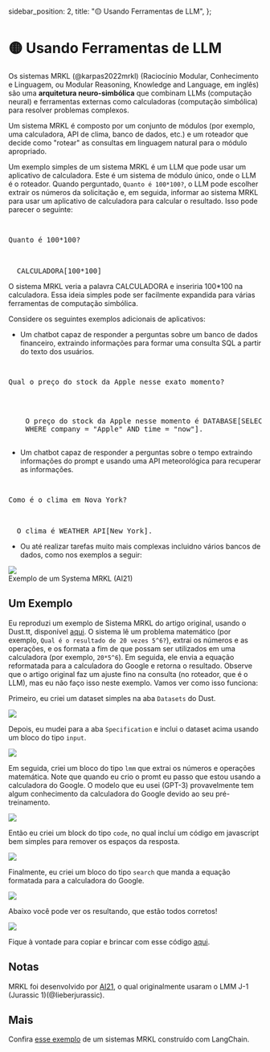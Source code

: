   sidebar_position: 2,
  title: "🟡 Usando Ferramentas de LLM",
};

# 🟡 Usando Ferramentas de LLM

Os sistemas MRKL (@karpas2022mrkl) (Raciocínio Modular, Conhecimento e Linguagem, ou Modular Reasoning, Knowledge and Language, em inglês) são uma **arquitetura neuro-simbólica** que combinam LLMs (computação neural) e ferramentas externas como calculadoras (computação simbólica) para resolver problemas complexos.

Um sistema MRKL é composto por um conjunto de módulos (por exemplo, uma calculadora, API de clima, banco de dados, etc.) e um roteador que decide como "rotear" as consultas em linguagem natural para o módulo apropriado.

Um exemplo simples de um sistema MRKL é um LLM que pode usar um aplicativo de calculadora. Este é um sistema de módulo único, onde o LLM é o roteador. Quando perguntado, `Quanto é 100*100?`, o LLM pode escolher extrair os números da solicitação e, em seguida, informar ao sistema MRKL para usar um aplicativo de calculadora para calcular o resultado. Isso pode parecer o seguinte:

<pre>
  <p>Quanto é 100*100?</p>

  <span className="bluegreen-highlight">CALCULADORA[100*100]</span>
</pre>

O sistema MRKL veria a palavra CALCULADORA e inseriria 100\*100 na calculadora. Essa ideia simples pode ser facilmente expandida para várias ferramentas de computação simbólica.

Considere os seguintes exemplos adicionais de aplicativos:

- Um chatbot capaz de responder a perguntas sobre um banco de dados financeiro, extraindo informações para formar uma consulta SQL a partir do texto dos usuários.

<pre>
  <p>Qual o preço do stock da Apple nesse exato momento?</p>

  <span className="bluegreen-highlight">
    O preço do stock da Apple nesse momento é DATABASE[SELECT price FROM stock
    WHERE company = "Apple" AND time = "now"].
  </span>
</pre>

- Um chatbot capaz de responder a perguntas sobre o tempo extraindo informações do prompt e usando uma API meteorológica para recuperar as informações.

<pre>
  <p>Como é o clima em Nova York?</p>

  <span className="bluegreen-highlight">O clima é WEATHER_API[New York].</span>
</pre>

- Ou até realizar tarefas muito mais complexas incluidno vários bancos de dados, como nos exemplos a seguir:

<div style={{ textAlign: "center" }}>
  <Image
    src="/docs/assets/advanced/mrkl_task.webp"
    width={1600}
    height={1331}
    style={{ width: "500px", margin: "auto" }}
  />
</div>

<div style={{ textAlign: "center" }}>Exemplo de um Systema MRKL (AI21)</div>

## Um Exemplo

Eu reproduzi um exemplo de Sistema MRKL do artigo original, usando o Dust.tt, disponível [aqui](https://dust.tt/w/f3fa61f0aa/a/17501cd008). O sistema lê um problema matemático (por exemplo, `Qual é o resultado de 20 vezes 5^6?`), extrai os números e as operações, e os formata a fim de que possam ser utilizados em uma calculadora (por exemplo, `20*5^6`). Em seguida, ele envia a equação reformatada para a calculadora do Google e retorna o resultado. Observe que o artigo original faz um ajuste fino na consulta (no roteador, que é o LLM), mas eu não faço isso neste exemplo. Vamos ver como isso funciona:

Primeiro, eu criei um dataset simples na aba `Datasets` do Dust.

<div style={{ textAlign: "center" }}>
  <Image
    src="/docs/assets/advanced/mrkl/dataset.webp"
    width={2818}
    height={820}
    style={{ width: "750px", margin: "auto" }}
  />
</div>

Depois, eu mudei para a aba `Specification` e inclui o dataset acima usando um bloco do tipo `input`.

<div style={{ textAlign: "center" }}>
  <Image
    src="/docs/assets/advanced/mrkl/load_dataset.webp"
    width={2790}
    height={508}
    style={{ width: "750px", margin: "auto" }}
  />
</div>

Em seguida, criei um bloco do tipo `lmm` que extrai os números e operações matemática. Note que quando eu crio o promt eu passo que estou usando a calculadora do Google. O modelo que eu usei (GPT-3) provavelmente tem algum conhecimento da calculadora do Google devido ao seu pré-treinamento.

<div style={{ textAlign: "center" }}>
  <Image
    src="/docs/assets/advanced/mrkl/model.webp"
    width={2790}
    height={960}
    style={{ width: "750px", margin: "auto" }}
  />
</div>

Então eu criei um block do tipo `code`, no qual incluí um código em javascript bem simples para remover os espaços da resposta.

<div style={{ textAlign: "center" }}>
  <Image
    src="/docs/assets/advanced/mrkl/extract.webp"
    width={2790}
    height={532}
    style={{ width: "750px", margin: "auto" }}
  />
</div>

Finalmente, eu criei um bloco do tipo `search` que manda a equação formatada para a calculadora do Google.

<div style={{ textAlign: "center" }}>
  <Image
    src="/docs/assets/advanced/mrkl/search.webp"
    width={2790}
    height={1310}
    style={{ width: "750px", margin: "auto" }}
  />
</div>

Abaixo você pode ver os resultando, que estão todos corretos!

<div style={{ textAlign: "center" }}>
  <Image
    src="/docs/assets/advanced/mrkl/final.webp"
    width={2784}
    height={494}
    style={{ width: "750px", margin: "auto" }}
  />
</div>

Fique à vontade para copiar e brincar com esse código [aqui](https://dust.tt/w/f3fa61f0aa/a/17501cd008).

## Notas

MRKL foi desenvolvido por [AI21](https://www.ai21.com/), o qual originalmente usaram o LMM J-1 (Jurassic 1)(@lieberjurassic).

## Mais

Confira [esse exemplo](https://python.langchain.com/en/latest/modules/agents/agents/examples/mrkl.html) de um sistemas MRKL construído com LangChain.
